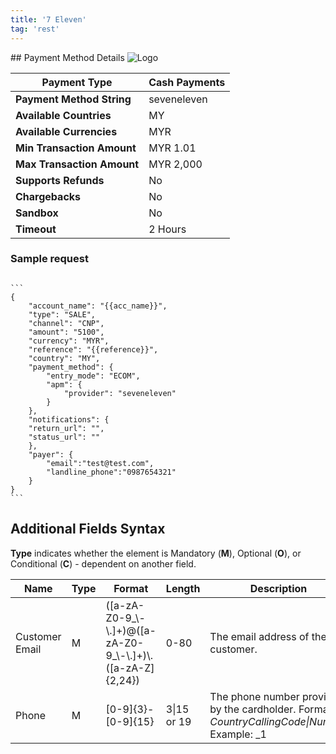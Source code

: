 ```yaml
---
title: '7 Eleven'
tag: 'rest'
---
```


<div className="flex justify-between items-baseline">
    ## Payment Method Details
    <img alt="Logo" style={{maxWidth: "150px"}} src="/sites/default/files/2023-03/7-eleven-logo.png" />
</div>

| **Payment Type**           | Cash Payments |
| -------------------------- | ------------- |
| **Payment Method String**  | seveneleven   |
| **Available Countries**    | MY            |
| **Available Currencies**   | MYR           |
| **Min Transaction Amount** | MYR 1.01      |
| **Max Transaction Amount** | MYR 2,000     |
| **Supports Refunds**       | No            |
| **Chargebacks**            | No            |
| **Sandbox**                | No            |
| **Timeout**                | 2 Hours       |

### Sample request

<Code title="JSON" language="json">
```
{			
	"account_name": "{{acc_name}}",		
	"type": "SALE",		
	"channel": "CNP",		
	"amount": "5100",		
	"currency": "MYR",		
	"reference": "{{reference}}",		
	"country": "MY",		
	"payment_method": {		
		"entry_mode": "ECOM",	
		"apm": {	
			"provider": "seveneleven"
		}	
	},		
	"notifications": {		
	"return_url": "<Replace with your own endpoints>",		
	"status_url": "<Replace with your own endpoints>"		
	},		
    "payer": {
        "email":"test@test.com",
        "landline_phone":"0987654321"
    }		
}
```
</Code>

## Additional Fields Syntax

**Type** indicates whether the element is Mandatory (**M**), Optional (**O**), or Conditional (**C**) - dependent on another field.

| Name           | Type | Format                                                                 | Length      | Description                                                                                              |
| -------------- | ---- | ---------------------------------------------------------------------- | ----------- | -------------------------------------------------------------------------------------------------------- |
| Customer Email | M    | (\[a-zA-Z0-9\_\\-\\.\]+)@(\[a-zA-Z0-9\_\\-\\.\]+)\\.(\[a-zA-Z\]{2,24}) | 0-80        | The email address of the customer.                                                                       |
| Phone          | M    | \[0-9\]{3}-\[0-9\]{15}                                                 | 3\|15 or 19 | The phone number provided by the cardholder. Format: _CountryCallingCode\|Number_ Example: _1|123456789_ |